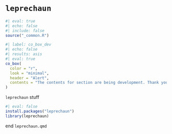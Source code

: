 # `leprechaun` 

```r
#| eval: true 
#| echo: false 
#| include: false
source("_common.R")
```

```r
#| label: co_box_dev
#| echo: false
#| results: asis
#| eval: true
co_box(
  color = "r", 
  look = "minimal",
  header = "Alert",
  contents = "The contents for section are being development. Thank you for your patience."
)
```

`leprechaun` stuff

```r
#| eval: false
install.packages("leprechaun")
library(leprechaun)
```

end `leprechaun.qmd`
